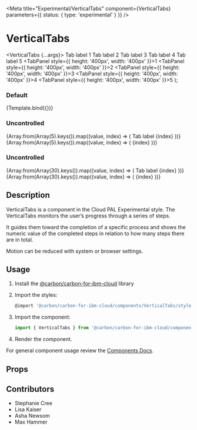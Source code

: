 
<Meta
  title="Experimental/VerticalTabs"
  component={VerticalTabs}
  parameters={{ status: { type: 'experimental' } }}
/>

# VerticalTabs

  <VerticalTabs {...args}>
    <VerticalTabList withSort={false} aria-label="vertical-tab-list">
      <VerticalTab secondaryLabel="Label">Tab label 1</VerticalTab>
      <VerticalTab secondaryLabel="Label">Tab label 2</VerticalTab>
      <VerticalTab secondaryLabel="Label">Tab label 3</VerticalTab>
      <VerticalTab secondaryLabel="Label">Tab label 4</VerticalTab>
      <VerticalTab secondaryLabel="Label">Tab label 5</VerticalTab>
    </VerticalTabList>
    <TabPanels className="test-panels">
      <TabPanel style={{ height: '400px', width: '400px' }}>1</TabPanel>
      <TabPanel style={{ height: '400px', width: '400px' }}>2</TabPanel>
      <TabPanel style={{ height: '400px', width: '400px' }}>3</TabPanel>
      <TabPanel style={{ height: '400px', width: '400px' }}>4</TabPanel>
      <TabPanel style={{ height: '400px', width: '400px' }}>5</TabPanel>
    </TabPanels>
  </VerticalTabs>
);

### Default

<Canvas>
  <Story name="Default">{Template.bind({})}</Story>
</Canvas>

### Uncontrolled

<Canvas>
  <Story name="Controlled">
    <div style={{ maxHeight: '400px', display: 'flex' }}>
      <VerticalTabs>
        <VerticalTabList withSort={false} aria-label="test">
          {Array.from(Array(5).keys()).map((value, index) => (
            <VerticalTab secondaryLabel="foo" index={index}>
              Tab label {index}
            </VerticalTab>
          ))}
        </VerticalTabList>
        <TabPanels className="test-panels">
          {Array.from(Array(5).keys()).map((value, index) => (
            <TabPanel index={index} style={{ height: '400px', width: '400px' }}>
              {index}
            </TabPanel>
          ))}
        </TabPanels>
      </VerticalTabs>
    </div>
  </Story>
</Canvas>

### Uncontrolled

<Canvas>
  <Story name="Uncontrolled">
    <div style={{ maxHeight: '400px', display: 'flex' }}>
      <VerticalTabs>
        <VerticalTabList withSearch withAdd aria-label="test">
          {Array.from(Array(30).keys()).map((value, index) => (
            <VerticalTab
              secondaryLabel="foo"
              index={index}
              statusIndicator="success">
              Tab label {index}
            </VerticalTab>
          ))}
        </VerticalTabList>
        <TabPanels className="test-panels">
          {Array.from(Array(30).keys()).map((value, index) => (
            <TabPanel index={index} style={{ height: '400px', width: '400px' }}>
              {index}
            </TabPanel>
          ))}
        </TabPanels>
      </VerticalTabs>
    </div>
  </Story>
</Canvas>

## Description

VerticalTabs is a component in the Cloud PAL Experimental style. The
VerticalTabs monitors the user’s progress through a series of steps.

It guides them toward the completion of a specific process and shows the numeric
value of the completed steps in relation to how many steps there are in total.

Motion can be reduced with system or browser settings.

## Usage

1.  Install the
    [@carbon/carbon-for-ibm-cloud](https://pages.github.ibm.com/cdai-design/cloud-pal/cloudpal-guidance/cloudpal-v2/migration-guides/#installing-and-using-the-new-packages)
    library
2.  Import the styles:

    ```js
    @import '@carbon/carbon-for-ibm-cloud/components/VerticalTabs/styles';
    ```

3.  Import the component:

    ```js
    import { VerticalTabs } from '@carbon/carbon-for-ibm-cloud/components';
    ```

4.  Render the component.

For general component usage review the
[Components Docs](https://pages.github.ibm.com/ibmcloud/pal/development-guidelines/components/overview).

## Props

<ArgsTable of={VerticalTabs} />

## Contributors

- Stephanie Cree
- Lisa Kaiser
- Asha Newsom
- Max Hammer
